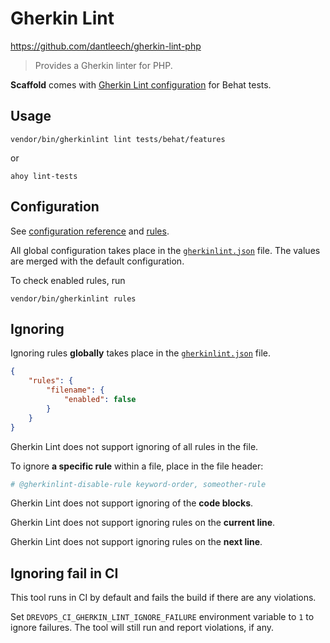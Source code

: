 # Gherkin Lint

https://github.com/dantleech/gherkin-lint-php

> Provides a Gherkin linter for PHP.

**Scaffold** comes with [Gherkin Lint configuration](https://github.com/drevops/scaffold/blob/develop/gherkinlint.json) for Behat tests.

## Usage

```shell
vendor/bin/gherkinlint lint tests/behat/features
```
or
```shell
ahoy lint-tests
```

## Configuration

See [configuration reference](https://github.com/dantleech/gherkin-lint-php?tab=readme-ov-file#configuration) and [rules](https://github.com/dantleech/gherkin-lint-php/blob/master/docs/rules.md).

All global configuration takes place in the [`gherkinlint.json`](https://github.com/drevops/scaffold/blob/develop/gherkinlint.json) file.
The values are merged with the default configuration.

To check enabled rules, run

```shell
vendor/bin/gherkinlint rules
```

## Ignoring

Ignoring rules **globally** takes place in the  [`gherkinlint.json`](https://github.com/drevops/scaffold/blob/develop/gherkinlint.json) file.
```json
{
    "rules": {
        "filename": {
            "enabled": false
        }
    }
}
```

Gherkin Lint does not support ignoring of all rules in the file.

To ignore **a specific rule** within a file, place in the file header:
```yaml
# @gherkinlint-disable-rule keyword-order, someother-rule
```

Gherkin Lint does not support ignoring of the **code blocks**.

Gherkin Lint does not support ignoring rules on the **current line**.

Gherkin Lint does not support ignoring rules on the **next line**.

## Ignoring fail in CI

This tool runs in CI by default and fails the build if there are any violations.

Set `DREVOPS_CI_GHERKIN_LINT_IGNORE_FAILURE` environment variable to `1` to
ignore failures. The tool will still run and report violations, if any.
